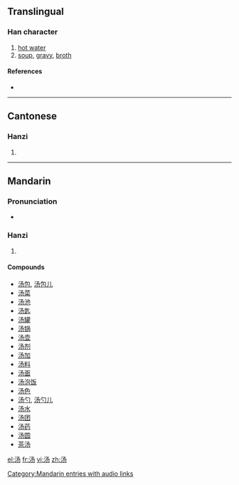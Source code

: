 {{also|湯}}
==Translingual==

===Han character===
{{Han char|rn=85|rad=水|as=03|sn=6|four=|canj=水弓尸竹 (ENSH)}}

# [[hot water]]
# [[soup]], [[gravy]], [[broth]]

====References====
* {{Han ref|kx=0607.051|hdz=31556.010|uh=6C64|ud=27748}}

----

==Cantonese==

===Hanzi===
{{yue-hanzi|jyut=|y=tong1}}

# {{defn|Cantonese}}

----

==Mandarin==

===Pronunciation===
* {{audio|zh-tāng.ogg|audio}}

===Hanzi===
{{cmn-hanzi|tra=湯|pin=[[shāng]] ([[shang1]]), [[tāng]] ([[tang1]]), [[tàng]] ([[tang4]]), [[yáng]] ([[yang2]])|wg=shang<sup>1</sup>, t'ang<sup>1</sup>, t'ang<sup>4</sup>, yang<sup>2</sup>}}

# {{defn|Mandarin}}

====Compounds====
* [[汤包]], [[汤包儿]]
* [[汤菜]]
* [[汤池]]
* [[汤匙]]
* [[汤罐]]
* [[汤锅]]
* [[汤壶]]
* [[汤剂]]
* [[汤加]]
* [[汤料]]
* [[汤面]]
* [[汤泡饭]]
* [[汤色]]
* [[汤勺]], [[汤勺儿]]
* [[汤水]]
* [[汤团]]
* [[汤药]]
* [[汤圆]]
* [[茶汤]]

[[Category:Mandarin entries with audio links]]

[[el:汤]]
[[fr:汤]]
[[vi:汤]]
[[zh:汤]]